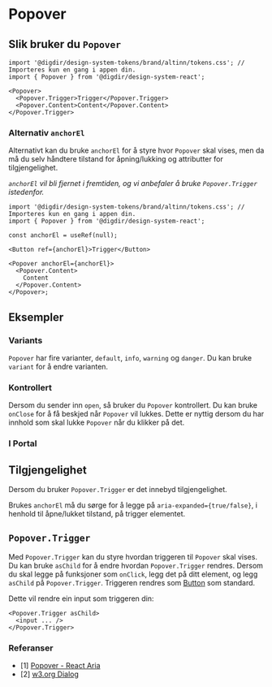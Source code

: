 

<Meta of={PopoverStories} />

# Popover

<Primary />
<Controls />

## Slik bruker du `Popover`

```tsx
import '@digdir/design-system-tokens/brand/altinn/tokens.css'; // Importeres kun en gang i appen din.
import { Popover } from '@digdir/design-system-react';

<Popover>
  <Popover.Trigger>Trigger</Popover.Trigger>
  <Popover.Content>Content</Popover.Content>
</Popover.Trigger>
```

### Alternativ `anchorEl`

Alternativt kan du bruke `anchorEl` for å styre hvor `Popover` skal vises, men da må du selv håndtere tilstand for åpning/lukking og attributter for tilgjengelighet.

_`anchorEl` vil bli fjernet i fremtiden, og vi anbefaler å bruke `Popover.Trigger` istedenfor._

```tsx
import '@digdir/design-system-tokens/brand/altinn/tokens.css'; // Importeres kun en gang i appen din.
import { Popover } from '@digdir/design-system-react';

const anchorEl = useRef(null);

<Button ref={anchorEl}>Trigger</Button>

<Popover anchorEl={anchorEl}>
  <Popover.Content>
    Content
  </Popover.Content>
</Popover>;
```

## Eksempler

### Variants

`Popover` har fire varianter, `default`, `info`, `warning` og `danger`. Du kan bruke `variant` for å endre varianten.

<Canvas of={PopoverStories.Variants} />

### Kontrollert

Dersom du sender inn `open`, så bruker du `Popover` kontrollert. Du kan bruke `onClose` for å få beskjed når `Popover` vil lukkes.
Dette er nyttig dersom du har innhold som skal lukke `Popover` når du klikker på det.

<Canvas of={PopoverStories.Controlled} />

### I Portal

<Canvas of={PopoverStories.InPortal} />

## Tilgjengelighet

Dersom du bruker `Popover.Trigger` er det innebyd tilgjengelighet.

Brukes `anchorEl` må du sørge for å legge på `aria-expanded={true/false}`, i henhold til åpne/lukket tilstand, på trigger elementet.

<Canvas of={PopoverStories.AnchorEl} />

## `Popover.Trigger`

Med `Popover.Trigger` kan du styre hvordan triggeren til `Popover` skal vises. Du kan bruke `asChild` for å endre hvordan `Popover.Trigger` rendres.
Dersom du skal legge på funksjoner som `onClick`, legg det på ditt element, og legg `asChild` på `Popover.Trigger`.
Triggeren rendres som [Button](/docs/felles-button--docs) som standard.

Dette vil rendre ein input som triggeren din:

```tsx
<Popover.Trigger asChild>
  <input ... />
</Popover.Trigger>
```

### Referanser

- [1] [Popover - React Aria](https://react-spectrum.adobe.com/react-aria/Popover.html)
- [2] [w3.org Dialog](https://www.w3.org/WAI/ARIA/apg/patterns/dialog-modal/)
